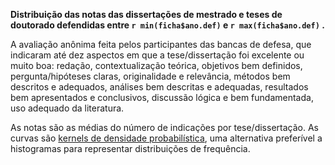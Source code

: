 **Distribuição das notas das dissertações de mestrado e teses de doutorado 
defendidas entre  `r min(ficha$ano.def)` e `r max(ficha$ano.def)` .**

A avaliação anônima feita pelos participantes das bancas de defesa, 
que indicaram até dez aspectos em que a tese/dissertação foi excelente ou muito boa: 
redação, contextualização teórica, objetivos bem definidos, pergunta/hipóteses claras, 
originalidade e relevância, métodos bem descritos e adequados, 
análises bem descritas e adequadas, 
resultados bem apresentados e conclusivos, discussão lógica e bem fundamentada, uso adequado da literatura.

As notas são as médias do número de indicações por tese/dissertação.
As curvas são [kernels de densidade probabilística](http://en.wikipedia.org/wiki/Kernel_density_estimation), 
uma alternativa preferível a histogramas
para representar distribuições de frequência.

